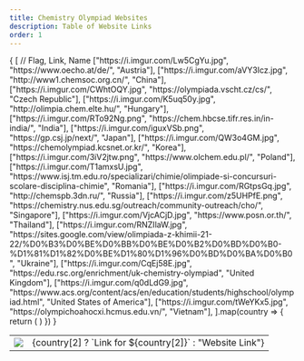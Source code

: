```yaml
---
title: Chemistry Olympiad Websites
description: Table of Website Links
order: 1
---
```



<table>
	{
		[
			// Flag, Link, Name
			["https://i.imgur.com/Lw5CgYu.jpg", "https://www.oecho.at/de/", "Austria"],
			["https://i.imgur.com/aVY3Icz.jpg", "http://www1.chemsoc.org.cn/", "China"],
			["https://i.imgur.com/CWhtOQY.jpg", "https://olympiada.vscht.cz/cs/", "Czech Republic"],
			["https://i.imgur.com/K5uq50y.jpg", "http://olimpia.chem.elte.hu/", "Hungary"],
			["https://i.imgur.com/RTo92Ng.png", "https://chem.hbcse.tifr.res.in/in-india/", "India"],
			["https://i.imgur.com/iguxVSb.png", "https://gp.csj.jp/next/", "Japan"],
			["https://i.imgur.com/QW3o4GM.jpg", "https://chemolympiad.kcsnet.or.kr/", "Korea"],
			["https://i.imgur.com/3iV2jtw.png", "https://www.olchem.edu.pl/", "Poland"],
			["https://i.imgur.com/T1amxsU.jpg", "https://www.isj.tm.edu.ro/specializari/chimie/olimpiade-si-concursuri-scolare-disciplina-chimie", "Romania"],
			["https://i.imgur.com/RGtpsGq.jpg", "http://chemspb.3dn.ru/", "Russia"],
			["https://i.imgur.com/z5UHPfE.png", "https://chemistry.nus.edu.sg/outreach/community-outreach/cho/", "Singapore"],
			["https://i.imgur.com/VjcACjD.jpg", "https://www.posn.or.th/", "Thailand"],
			["https://i.imgur.com/RNZIlaW.jpg", "https://sites.google.com/view/olimpiada-z-khimii-21-22/%D0%B3%D0%BE%D0%BB%D0%BE%D0%B2%D0%BD%D0%B0-%D1%81%D1%82%D0%BE%D1%80%D1%96%D0%BD%D0%BA%D0%B0", "Ukraine"],
			["https://i.imgur.com/CqEj58E.jpg", "https://edu.rsc.org/enrichment/uk-chemistry-olympiad", "United Kingdom"],
			["https://i.imgur.com/q0dLdG9.jpg", "https://www.acs.org/content/acs/en/education/students/highschool/olympiad.html", "United States of America"],
			["https://i.imgur.com/tWeYKx5.jpg", "https://olympichoahocxi.hcmus.edu.vn/", "Vietnam"],
		].map(country => {
			return (
				<tr>
					<td><img src={country[0]} class="h-64"/></td>
					<td><Link to={country[1]} class="text-blue-400">{country[2] ? `Link for ${country[2]}` : "Website Link"}</Link></td>
				</tr>
			)
		})
	}
</table>